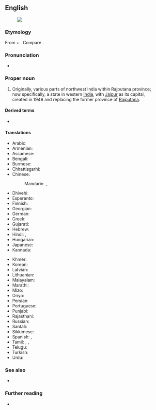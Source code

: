 ==English==
[[Image:Rajasthan in India (disputed hatched).svg|thumb|]]

===Etymology===
From {{uder|en|sa|राजा||king}} + {{m|sa|स्थान||locality}}. Compare {{m|en|-stan}}.

===Pronunciation===
* {{IPA|en|/ˈɹɑːdʒəstæn/}}

===Proper noun===
{{en-proper noun}}

# Originally, various parts of northwest India within Rajputana province; now specifically, a state in western [[India]], with [[Jaipur]] as its capital, created in 1949 and replacing the former province of [[Rajputana]]. {{defdate|from 19th c.}}

====Derived terms====
* {{l|en|Rajasthani}}

====Translations====
{{trans-top|a state in western India}}
* Arabic: {{t|ar|رَاجَاسْتَان|m|tr=rajastān}}
* Armenian: {{t|hy|Ռաջաստան}}
* Assamese: {{t|as|ৰাজস্থান}}
* Bengali: {{t|bn|রাজস্থান}}
* Burmese: {{t|my|ရာဇဌာန်}}
* Chhattisgarhi: {{t-needed|hne}}
* Chinese:
*: Mandarin: {{t+|cmn|拉賈斯坦邦|sc=Hani}}, {{t+|cmn|拉贾斯坦邦|tr=Lājiǎsītǎn-bāng|sc=Hani}}
* Dhivehi: {{t|dv|ރާޖަސްތާން|sc=Thaa}}
* Esperanto: {{t|eo|Raĝastano}}
* Finnish: {{t|fi|Rajasthan}}
* Georgian: {{t|ka|რაჯასტანი}}
* German: {{t+|de|Rajasthan|n}}
* Greek: {{t|el|Ράτζασταν|f}}
* Gujarati: {{t|gu|રાજસ્થાન}}
* Hebrew: {{t|he|ראג'סטאן}}
* Hindi: {{t+|hi|राजस्थान}}, {{t+|hi|राजपूताना|m}}
* Hungarian: {{t+|hu|Rádzsasztán}}
* Japanese: {{t|ja|ラージャスターン|tr=Rājasutān}}
* Kannada: {{t+|kn|ರಾಜಸ್ಥಾನ|sc=Knda}}
{{trans-mid}}
* Khmer: {{t|km|រាជស្ថាន|tr=riec stʰaan|sc=Khmr}}
* Korean: {{t|ko|^라자스탄}}
* Latvian: {{t|lv|Rādžastāna}}
* Lithuanian: {{t|lt|Radžasthanas}}
* Malayalam: {{t|ml|രാജസ്ഥാൻ|sc=Mlym}}
* Marathi: {{t|mr|राजस्थान}}
* Mizo: {{t-needed|lus}}
* Oriya: {{t+|or|ରାଜସ୍ଥାନ}}
* Persian: {{t|fa|راجستان|tr=râjastân}}
* Portuguese: {{t|pt|Rajastão|m}}
* Punjabi: {{t|pa|ਰਾਜਸਥਾਨ}}
* Rajasthani: {{t-needed|raj}}
* Russian: {{t+|ru|Раджастха́н|m}}
* Santali: {{t-needed|sat}}
* Sikkimese: {{t-needed|sip}}
* Spanish: {{t|es|Rajastán}}, {{t|es|Rayastán}}
* Tamil: {{t|ta|ராஜஸ்தான்|sc=Taml}}, {{t|ta|இராஜஸ்தான்|sc=Taml}}, {{t|ta|இராச்சசுத்தான்|sc=Taml}}
* Telugu: {{t+|te|రాజస్థాన్}}
* Turkish: {{t|tr|Racastan}}
* Urdu: {{t|ur|راجستھان|tr=rājasthān}}
{{trans-bottom}}

===See also===
* {{list:states of India/en}}

===Further reading===
* {{pedia}}